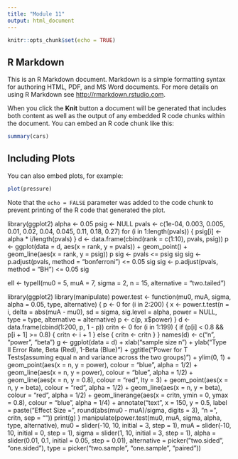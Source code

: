 ```yaml
---
title: "Module 11"
output: html_document
---
```


```r
knitr::opts_chunk$set(echo = TRUE)
```

## R Markdown

This is an R Markdown document. Markdown is a simple formatting syntax for authoring HTML, PDF, and MS Word documents. For more details on using R Markdown see <http://rmarkdown.rstudio.com>.

When you click the **Knit** button a document will be generated that includes both content as well as the output of any embedded R code chunks within the document. You can embed an R code chunk like this:

```r
summary(cars)
```

## Including Plots

You can also embed plots, for example:

```r
plot(pressure)
```

Note that the `echo = FALSE` parameter was added to the code chunk to prevent printing of the R code that generated the plot.

library(ggplot2)
alpha <- 0.05
psig <- NULL
pvals <- c(1e-04, 0.003, 0.005, 0.01, 0.02, 0.04, 0.045, 0.11, 0.18, 0.27)
for (i in 1:length(pvals)) {
psig[i] <- alpha * i/length(pvals)
}
d <- data.frame(cbind(rank = c(1:10), pvals, psig))
p <- ggplot(data = d, aes(x = rank, y = pvals)) + geom_point() + geom_line(aes(x = rank,
y = psig))
p
sig <- pvals <= psig
sig
sig <- p.adjust(pvals, method = "bonferroni") <= 0.05
sig
sig <- p.adjust(pvals, method = "BH") <= 0.05
sig

eII <- typeII(mu0 = 5, muA = 7, sigma = 2, n = 15, alternative = "two.tailed")

library(ggplot2)
library(manipulate)
power.test <- function(mu0, muA, sigma, alpha = 0.05, type, alternative) {
    p <- 0
    for (i in 2:200) {
        x <- power.t.test(n = i, delta = abs(muA - mu0), sd = sigma, sig.level = alpha, 
            power = NULL, type = type, alternative = alternative)
        p <- c(p, x$power)
    }
    d <- data.frame(cbind(1:200, p, 1 - p))
    critn <- 0
    for (i in 1:199) {
        if (p[i] < 0.8 && p[i + 1] >= 0.8) {
            critn <- i + 1
        } else {
            critn <- critn
        }
    }
    names(d) <- c("n", "power", "beta")
    g <- ggplot(data = d) + xlab("sample size n") + ylab("Type II Error Rate, Beta  (Red)\nand\nPower, 1-Beta (Blue)") + 
        ggtitle("Power for T Tests\n(assuming equal n and variance across the two groups)") + 
        ylim(0, 1) + geom_point(aes(x = n, y = power), colour = "blue", alpha = 1/2) + 
        geom_line(aes(x = n, y = power), colour = "blue", alpha = 1/2) + geom_line(aes(x = n, 
        y = 0.8), colour = "red", lty = 3) + geom_point(aes(x = n, y = beta), 
        colour = "red", alpha = 1/2) + geom_line(aes(x = n, y = beta), colour = "red", 
        alpha = 1/2) + geom_linerange(aes(x = critn, ymin = 0, ymax = 0.8), 
        colour = "blue", alpha = 1/4) + annotate("text", x = 150, y = 0.5, label = paste("Effect Size = ", 
        round(abs(mu0 - muA)/sigma, digits = 3), "\nCritical n = ", critn, sep = ""))
    print(g)
}
manipulate(power.test(mu0, muA, sigma, alpha, type, alternative), mu0 = slider(-10, 
    10, initial = 3, step = 1), muA = slider(-10, 10, initial = 0, step = 1), 
    sigma = slider(1, 10, initial = 3, step = 1), alpha = slider(0.01, 0.1, 
        initial = 0.05, step = 0.01), alternative = picker("two.sided", "one.sided"), 
    type = picker("two.sample", "one.sample", "paired"))